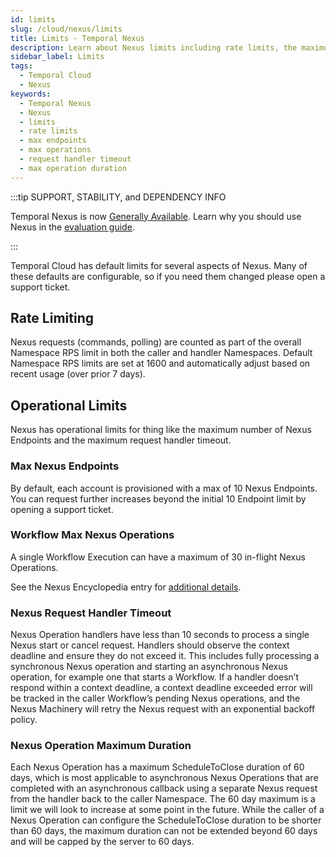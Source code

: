 ```yaml
---
id: limits
slug: /cloud/nexus/limits
title: Limits - Temporal Nexus
description: Learn about Nexus limits including rate limits, the maximum number of Endpoints, and handler request timeouts.
sidebar_label: Limits
tags:
  - Temporal Cloud
  - Nexus
keywords:
  - Temporal Nexus
  - Nexus
  - limits
  - rate limits
  - max endpoints
  - max operations
  - request handler timeout
  - max operation duration
---
```


:::tip SUPPORT, STABILITY, and DEPENDENCY INFO

Temporal Nexus is now [Generally Available](/evaluate/development-production-features/release-stages#general-availability).
Learn why you should use Nexus in the [evaluation guide](/evaluate/nexus).

:::

Temporal Cloud has default limits for several aspects of Nexus.
Many of these defaults are configurable, so if you need them changed please open a support ticket.

## Rate Limiting

Nexus requests (commands, polling) are counted as part of the overall Namespace RPS limit in both the caller and handler Namespaces.
Default Namespace RPS limits are set at 1600 and automatically adjust based on recent usage (over prior 7 days).

## Operational Limits

Nexus has operational limits for thing like the maximum number of Nexus Endpoints and the maximum request handler timeout.

### Max Nexus Endpoints

By default, each account is provisioned with a max of 10 Nexus Endpoints.
You can request further increases beyond the initial 10 Endpoint limit by opening a support ticket.

### Workflow Max Nexus Operations

A single Workflow Execution can have a maximum of 30 in-flight Nexus Operations.

See the Nexus Encyclopedia entry for [additional details](/workflow-execution-nexus-operation-limits).

### Nexus Request Handler Timeout

Nexus Operation handlers have less than 10 seconds to process a single Nexus start or cancel request.
Handlers should observe the context deadline and ensure they do not exceed it.
This includes fully processing a synchronous Nexus operation and starting an asynchronous Nexus operation, for example one that starts a Workflow.
If a handler doesn’t respond within a context deadline, a context deadline exceeded error will be tracked in the caller Workflow’s pending Nexus operations, and the Nexus Machinery will retry the Nexus request with an exponential backoff policy.

### Nexus Operation Maximum Duration

Each Nexus Operation has a maximum ScheduleToClose duration of 60 days, which is most applicable to asynchronous Nexus Operations that are completed with an asynchronous callback using a separate Nexus request from the handler back to the caller Namespace.
The 60 day maximum is a limit we will look to increase at some point in the future.
While the caller of a Nexus Operation can configure the ScheduleToClose duration to be shorter than 60 days, the maximum duration can not be extended beyond 60 days and will be capped by the server to 60 days.
